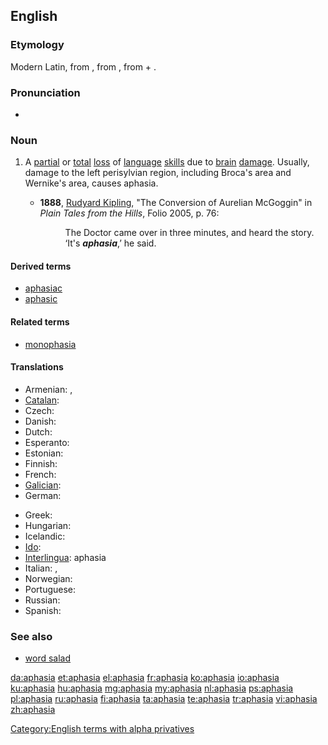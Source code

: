 ==English==
{{wikipedia}}

===Etymology===
Modern Latin, from {{etyl|grc|en}} {{term|ἀφασία|lang=grc}}, from {{term|ἄφατος||speechless|lang=grc}}, from {{term|ἀ-||not|lang=grc}} + {{term|φάσις||speech|lang=grc}}.

===Pronunciation===
* {{IPA|/əˈfeɪzɪə/}}

===Noun===
{{en-noun|s|-}}

# {{context|pathology|lang=en}} A [[partial]] or [[total]] [[loss]] of [[language]] [[skill]]s due to [[brain]] [[damage]]. Usually, damage to the left perisylvian region, including Broca's area and Wernike's area, causes aphasia.
#* '''1888''', [[w:Rudyard Kipling|Rudyard Kipling]], "The Conversion of Aurelian McGoggin" in ''Plain Tales from the Hills'', Folio 2005, p. 76:
#*: The Doctor came over in three minutes, and heard the story.  ‘It's '''''aphasia''''',’ he said.

====Derived terms====
* [[aphasiac]]
* [[aphasic]]

====Related terms====
* [[monophasia]]

====Translations====
{{trans-top|pathological speech disorder}}
* Armenian: {{t-|hy|անխոսություն|tr=anxosut’yun|sc=Armn}}, {{t-|hy|աֆազիա|tr=afazia|sc=Armn}}
* [[Catalan]]: {{t-|ca|afàsia|f}}
* Czech: {{t-|cs|afázie|f}}
* Danish: {{t+|da|afasi|c}}
* Dutch: {{t+|nl|afasie|f}}
* Esperanto: {{t-|eo|afazio}}
* Estonian: {{t+|et|afasia}}
* Finnish: {{t+|fi|afasia}}
* French: {{t+|fr|aphasie|f}}
* [[Galician]]: {{t-|gl|afasia|f}}
* German: {{t+|de|Aphasie|f}}
{{trans-mid}}
* Greek: {{t+|el|αφασία|f}}
* Hungarian: {{t+|hu|afázia}}
* Icelandic: {{t-|is|málstol|n}}
* [[Ido]]: {{t+|io|afazio}}
* [[Interlingua]]: aphasia
* Italian: {{t+|it|afasia|f}},  {{t-|it|afemia|f}}
* Norwegian: {{t+|no|afasi|m}}
* Portuguese: {{t+|pt|afasia|f}}
* Russian: {{t+|ru|афазия|f|tr=afázija|alt=афа́зия}}
* Spanish: {{t+|es|afasia|f}}
{{trans-bottom}}

===See also===
* [[word salad]]

[[Category:English terms with alpha privatives]]

[[da:aphasia]]
[[et:aphasia]]
[[el:aphasia]]
[[fr:aphasia]]
[[ko:aphasia]]
[[io:aphasia]]
[[ku:aphasia]]
[[hu:aphasia]]
[[mg:aphasia]]
[[my:aphasia]]
[[nl:aphasia]]
[[ps:aphasia]]
[[pl:aphasia]]
[[ru:aphasia]]
[[fi:aphasia]]
[[ta:aphasia]]
[[te:aphasia]]
[[tr:aphasia]]
[[vi:aphasia]]
[[zh:aphasia]]